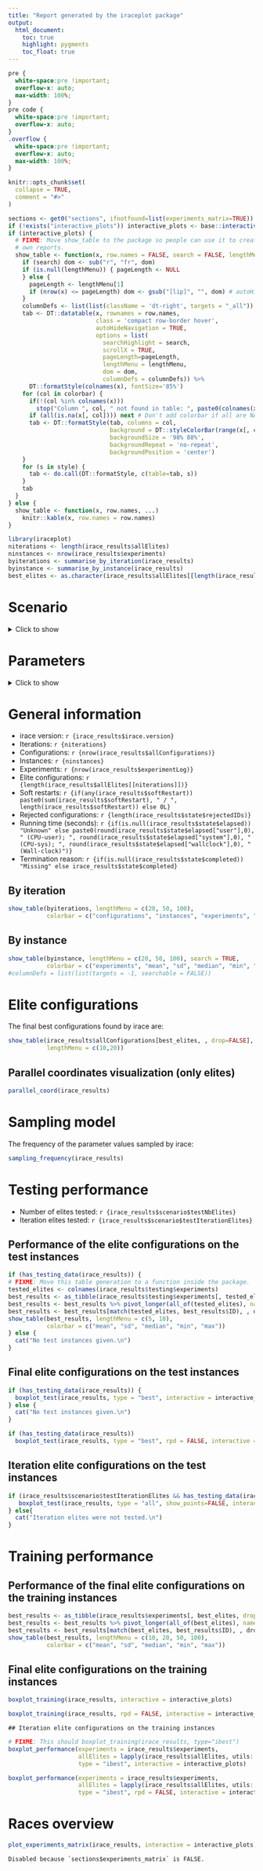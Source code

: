 ```yaml
---
title: "Report generated by the iraceplot package"
output: 
  html_document:
    toc: true
    highlight: pygments
    toc_float: true
---
```

```css
pre {
  white-space:pre !important;
  overflow-x: auto;
  max-width: 100%;
}
pre code {
  white-space:pre !important;
  overflow-x: auto;
}
.overflow {
  white-space:pre !important;
  overflow-x: auto;
  max-width: 100%;
}
```

```r
knitr::opts_chunk$set(
  collapse = TRUE,
  comment = "#>"
)
```

```r
sections <- get0("sections", ifnotfound=list(experiments_matrix=TRUE))
if (!exists("interactive_plots")) interactive_plots <- base::interactive()
if (interactive_plots) {
  # FIXME: Move show_table to the package so people can use it to create their
  # own reports.
  show_table <- function(x, row.names = FALSE, search = FALSE, lengthMenu = NULL, searchHighlight = TRUE, dom='lrtip', colorbar = NULL, style = list(), ...) {
    if (search) dom <- sub("r", "fr", dom)
    if (is.null(lengthMenu)) { pageLength <- NULL
    } else {
      pageLength <- lengthMenu[1]
      if (nrow(x) <= pageLength) dom <- gsub("[lip]", "", dom) # autoHideNavigation
    }
    columnDefs <- list(list(className = 'dt-right', targets = "_all"))
    tab <- DT::datatable(x, rownames = row.names,
                         class = 'compact row-border hover',
                         autoHideNavigation = TRUE,
                         options = list(
                           searchHighlight = search,
                           scrollX = TRUE,
                           pageLength=pageLength,
                           lengthMenu = lengthMenu,
                           dom = dom,
                           columnDefs = columnDefs)) %>%
      DT::formatStyle(colnames(x), fontSize='85%')
    for (col in colorbar) {
      if(!(col %in% colnames(x)))
        stop("Column ", col, " not found in table: ", paste0(colnames(x), collapse=", "))
      if (all(is.na(x[, col]))) next # Don't add colorbar if all are NA.
      tab <- DT::formatStyle(tab, columns = col,
                             background = DT::styleColorBar(range(x[, col], na.rm=TRUE), 'lightblue'),
                             backgroundSize = '98% 88%',
                             backgroundRepeat = 'no-repeat',
                             backgroundPosition = 'center')
    }
    for (s in style) {
      tab <- do.call(DT::formatStyle, c(table=tab, s))
    }
    tab
  }
} else {
  show_table <- function(x, row.names, ...)
    knitr::kable(x, row.names = row.names)
}

library(iraceplot)
niterations <- length(irace_results$allElites)
ninstances <- nrow(irace_results$experiments)
byiterations <- summarise_by_iteration(irace_results)
byinstance <- summarise_by_instance(irace_results)
best_elites <- as.character(irace_results$allElites[[length(irace_results$allElites)]])
```

# Scenario
<details>
<summary>Click to show</summary>
```r
```
</details> 


# Parameters
<details>
<summary>Click to show</summary>
<pre>
```r
irace::printParameters(irace_results$parameters)
```
</pre>
</details> 


# General information
<!-- # TODO: Create a function summary() that reports this general information as a tibble. -->
- irace version: `r {irace_results$irace.version}`
- Iterations: `r {niterations}`
- Configurations: `r {nrow(irace_results$allConfigurations)}`
- Instances: `r {ninstances}`
- Experiments: `r {nrow(irace_results$experimentLog)}`
- Elite configurations: `r {length(irace_results$allElites[[niterations]])}`
- Soft restarts: `r {if(any(irace_results$softRestart)) paste0(sum(irace_results$softRestart), " / ", length(irace_results$softRestart)) else 0L}`
- Rejected configurations: `r {length(irace_results$state$rejectedIDs)}`
- Running time (seconds): `r {if(is.null(irace_results$state$elapsed)) "Unknown" else paste0(round(irace_results$state$elapsed["user"],0), " (CPU-user); ", round(irace_results$state$elapsed["system"],0), " (CPU-sys); ", round(irace_results$state$elapsed["wallclock"],0), " (Wall-clock)")}`
- Termination reason: `r {if(is.null(irace_results$state$completed)) "Missing" else irace_results$state$completed}`

## By iteration

```r
show_table(byiterations, lengthMenu = c(20, 50, 100),
           colorbar = c("configurations", "instances", "experiments", "elites"))
```

## By instance

```r
show_table(byinstance, lengthMenu = c(20, 50, 100), search = TRUE,
           colorbar = c("experiments", "mean", "sd", "median", "min", "max"))
#columnDefs = list(list(targets = -1, searchable = FALSE))
```



# Elite configurations

The final best configurations found by irace are:

```r
show_table(irace_results$allConfigurations[best_elites, , drop=FALSE],
           lengthMenu = c(10,20))
```

## Parallel coordinates visualization (only elites)

```r
parallel_coord(irace_results)
```

# Sampling model

The frequency of the parameter values sampled by irace:

```r
sampling_frequency(irace_results)
```


# Testing performance

- Number of elites tested: `r {irace_results$scenario$testNbElites}`
- Iteration elites tested: `r {irace_results$scenario$testIterationElites}`

## Performance of the elite configurations on the test instances

```r
if (has_testing_data(irace_results)) {
# FIXME: Move this table generation to a function inside the package.
tested_elites <- colnames(irace_results$testing$experiments)
best_results <- as_tibble(irace_results$testing$experiments[, tested_elites, drop=FALSE])
best_results <- best_results %>% pivot_longer(all_of(tested_elites), names_to="ID") %>% group_by(ID) %>% summarise(n_instances = sum(!is.na(value)), mean = mean(value), sd = sd(value), median = median(value), min = min(value), max = max(value))
best_results <- best_results[match(tested_elites, best_results$ID), , drop=FALSE]
show_table(best_results, lengthMenu = c(5, 10),
           colorbar = c("mean", "sd", "median", "min", "max"))
} else {
  cat("No test instances given.\n")
}
```

## Final elite configurations on the test instances

```r
if (has_testing_data(irace_results)) {
  boxplot_test(irace_results, type = "best", interactive = interactive_plots)
} else {
  cat("No test instances given.\n")
}
```
```r
if (has_testing_data(irace_results))
  boxplot_test(irace_results, type = "best", rpd = FALSE, interactive = interactive_plots)
```

## Iteration elite configurations  on the test instances

```r
if (irace_results$scenario$testIterationElites && has_testing_data(irace_results)) {
   boxplot_test(irace_results, type = "all", show_points=FALSE, interactive = interactive_plots)
} else{
  cat("Iteration elites were not tested.\n")
}
```

# Training performance 

## Performance of the final elite configurations on the training instances

```r
best_results <- as_tibble(irace_results$experiments[, best_elites, drop=FALSE])
best_results <- best_results %>% pivot_longer(all_of(best_elites), names_to="ID") %>% group_by(ID) %>% summarise(n_instances = sum(!is.na(value)), mean = mean(value), sd = sd(value), median = median(value), min = min(value), max = max(value))
best_results <- best_results[match(best_elites, best_results$ID), , drop=FALSE]
show_table(best_results, lengthMenu = c(10, 20, 50, 100),
           colorbar = c("mean", "sd", "median", "min", "max"))
```

## Final elite configurations on the training instances


```r
boxplot_training(irace_results, interactive = interactive_plots)
```
```r
boxplot_training(irace_results, rpd = FALSE, interactive = interactive_plots)
```

```asis
## Iteration elite configurations on the training instances
```
```r
# FIXME: This should boxplot_training(irace_results, type="ibest")
boxplot_performance(experiments = irace_results$experiments,
                    allElites = lapply(irace_results$allElites, utils::head, irace_results$scenario$testNbElites),
                    type = "ibest", interactive = interactive_plots)
```
```r
boxplot_performance(experiments = irace_results$experiments,
                    allElites = lapply(irace_results$allElites, utils::head, irace_results$scenario$testNbElites),
                    type = "ibest", rpd = FALSE, interactive = interactive_plots)
```

# Races overview

```r
plot_experiments_matrix(irace_results, interactive = interactive_plots)
```

```asis
Disabled because `sections$experiments_matrix` is FALSE.
```

